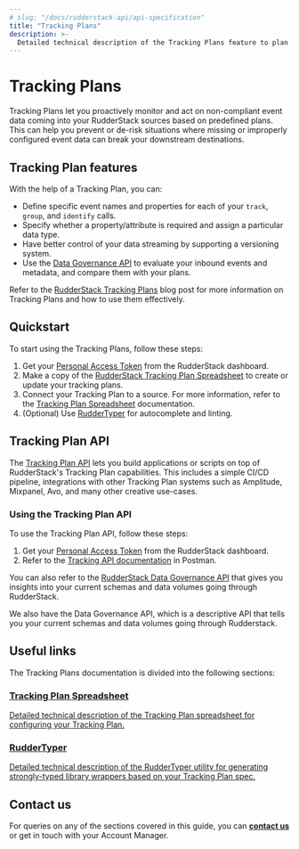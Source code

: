 ```yaml
---
# slug: "/docs/rudderstack-api/api-specification"
title: "Tracking Plans"
description: >-
  Detailed technical description of the Tracking Plans feature to plan and monitor your event data.
---
```


# Tracking Plans

Tracking Plans let you proactively monitor and act on non-compliant event data coming into your RudderStack sources based on predefined plans. This can help you prevent or de-risk situations where missing or improperly configured event data can break your downstream destinations.

## Tracking Plan features

With the help of a Tracking Plan, you can:

* Define specific event names and properties for each of your `track`, `group`, and `identify` calls.
* Specify whether a property/attribute is required and assign a particular data type.
* Have better control of your data streaming by supporting a versioning system.
* Use the [Data Governance API](https://rudderstack.com/docs/data-governance/rudderstack-data-governance-api/) to evaluate your inbound events and metadata, and compare them with your plans.

<div class="infoBlock">

Refer to the <a href="https://rudderstack.com/blog/dogfooding-at-rudderstack-tracking-plans-part-1/">RudderStack Tracking Plans</a> blog post for more information on Tracking Plans and how to use them effectively.
</div>

## Quickstart

To start using the Tracking Plans, follow these steps:

1. Get your [Personal Access Token](https://www.rudderstack.com/docs/transformations/api-access-token/) from the RudderStack dashboard.
2. Make a copy of the [RudderStack Tracking Plan Spreadsheet](https://docs.google.com/spreadsheets/d/1QnCY3dbzyz2InB68W3AGIJshsuY3Zu8WA3AfMMxIzAQ/edit#gid=1810167975) to create or update your tracking plans.
3. Connect your Tracking Plan to a source. For more information, refer to the [Tracking Plan Spreadsheet](https://www.rudderstack.com/docs/data-governance/tracking-plans/tracking-plan-spreadsheet/#linking-tracking-plan-to-a-source) documentation.
4. (Optional) Use [RudderTyper](https://www.rudderstack.com/docs/data-governance/ruddertyper/) for autocomplete and linting.

## Tracking Plan API

The [Tracking Plan API](https://documenter.getpostman.com/view/16242548/TzeWFT6D#3b19ae74-4a42-4078-b9f8-4aa006817c63) lets you build applications or scripts on top of RudderStack's Tracking Plan capabilities. This includes a simple CI/CD pipeline, integrations with other Tracking Plan systems such as Amplitude, Mixpanel, Avo, and many other creative use-cases.

### Using the Tracking Plan API

To use the Tracking Plan API, follow these steps:

1. Get your [Personal Access Token](https://www.rudderstack.com/docs/transformations/api-access-token/) from the RudderStack dashboard.
2. Refer to the [Tracking API documentation](https://documenter.getpostman.com/view/16242548/TzeWFT6D#7df289e7-8758-4ec0-a86e-3aa08bd3260e) in Postman.

<div class="successBlock">

You can also refer to the <a href="https://www.rudderstack.com/docs/data-governance/rudderstack-data-governance-api/">RudderStack Data Governance API</a> that gives you insights into your current schemas and data volumes going through RudderStack.
</div>

We also have the Data Governance API, which is a descriptive API that tells you your current schemas and data volumes going through Rudderstack.

## Useful links

The Tracking Plans documentation is divided into the following sections:

<div class="pageRefWrapper">
    <a href="tracking-plan-spreadsheet/">
        <div class="pageRefBlock">
            <h3>Tracking Plan Spreadsheet</h3>
            <p>Detailed technical description of the Tracking Plan spreadsheet for configuring your Tracking Plan.</p>
        </div>
    </a>
    <a href="https://www.rudderstack.com/docs/data-governance/ruddertyper/">
        <div class="pageRefBlock">
            <h3>RudderTyper</h3>
            <p>Detailed technical description of the RudderTyper utility for generating strongly-typed library wrappers based on your Tracking Plan spec.</p>
        </div>
    </a>
</div>

## Contact us

For queries on any of the sections covered in this guide, you can [**contact us**](mailto:%20docs@rudderstack.com) or get in touch with your Account Manager.
